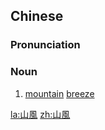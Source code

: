 {{also|山风}}
==Chinese==
{{zh-forms|s=山风}}

===Pronunciation===
{{zh-pron
|m=shānfēng
|c=saan1 fung1
|cat=n
}}

===Noun===
{{zh-noun}}

# {{lb|zh|meteorology}} [[mountain]] [[breeze]]

[[la:山風]]
[[zh:山風]]